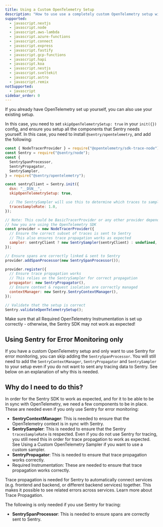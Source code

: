 ```yaml
---
title: Using a Custom OpenTelemetry Setup
description: "How to use use a completely custom OpenTelemetry setup with Sentry."
supported:
  - javascript.nextjs
  - javascript.node
  - javascript.aws-lambda
  - javascript.azure-functions
  - javascript.connect
  - javascript.express
  - javascript.fastify
  - javascript.gcp-functions
  - javascript.hapi
  - javascript.koa
  - javascript.nestjs
  - javascript.sveltekit
  - javascript.astro
  - javascript.remix
notSupported:
  - javascript
sidebar_order: 0
---
```


If you already have OpenTelemetry set up yourself, you can also use your existing setup.

In this case, you need to set `skipOpenTelemetrySetup: true` in your `init({})` config, and ensure you setup all the
components that Sentry needs yourself. In this case, you need to install `@sentry/opentelemetry`, and add the following:

```javascript
const { NodeTracerProvider } = require("@opentelemetry/sdk-trace-node");
const Sentry = require("@sentry/node");
const {
  SentrySpanProcessor,
  SentryPropagator,
  SentrySampler,
} = require("@sentry/opentelemetry");

const sentryClient = Sentry.init({
  dsn: "__DSN__",
  skipOpenTelemetrySetup: true,

  // The SentrySampler will use this to determine which traces to sample
  tracesSampleRate: 1.0,
});

// Note: This could be BasicTracerProvider or any other provider depending on
// how you are using the OpenTelemetry SDK
const provider = new NodeTracerProvider({
  // Ensure the correct subset of traces is sent to Sentry
  // This also ensures trace propagation works as expected
  sampler: sentryClient ? new SentrySampler(sentryClient) : undefined,
});

// Ensure spans are correctly linked & sent to Sentry
provider.addSpanProcessor(new SentrySpanProcessor());

provider.register({
  // Ensure trace propagation works
  // This relies on the SentrySampler for correct propagation
  propagator: new SentryPropagator(),
  // Ensure context & request isolation are correctly managed
  contextManager: new Sentry.SentryContextManager(),
});

// Validate that the setup is correct
Sentry.validateOpenTelemetrySetup();
```

Make sure that all <PlatformLink to="/opentelemetry/required-instrumentation/">Required OpenTelemetry Instrumentation</PlatformLink> is set up correctly - otherwise, the Sentry SDK may not work as expected!

## Using Sentry for Error Monitoring only

If you have a custom OpenTelemetry setup and only want to use Sentry for error monitoring, you can skip adding the `SentrySpanProcessor`. You will still need to add the `SentryContextManager`, `SentryPropagator` and `SentrySampler` to your setup even if you do not want to sent any tracing data to Sentry. See below on an explanation of why this is needed.

## Why do I need to do this?

In order for the Sentry SDK to work as expected, and for it to be able to be in sync with OpenTelemetry, we need a few components to be in place. These are needed even if you only use Sentry for error monitoring:

- **SentryContextManager**: This is needed to ensure that the OpenTelemetry context is in sync with Sentry.
- **SentrySampler**: This is needed to ensure that the Sentry `tracesSampleRate` is respected. Even if you do not use Sentry for tracing, you still need this in order for trace propagation to work as expected. See <PlatformLink to='/opentelemetry/sampler'>Using a Custom OpenTelemetry Sampler</PlatformLink> if you want to use a custom sampler.
- **SentryPropagator**: This is needed to ensure that trace propagation works correctly.
- <PlatformLink to="/opentelemetry/required-instrumentation">Required Instrumentation</PlatformLink>: These are needed to ensure that trace propagation works correctly.

<Note>
  Trace propagation is needed for Sentry to automatically connect services (e.g.
  frontend and backend, or different backend services) together. This makes it
  possible to see related errors across services.
  <PlatformLink to="/tracing/trace-propagation">Learn more about Trace Propagation.</PlatformLink>
</Note>

The following is only needed if you use Sentry for tracing:

- **SentrySpanProcessor**: This is needed to ensure spans are correctly sent to Sentry.
